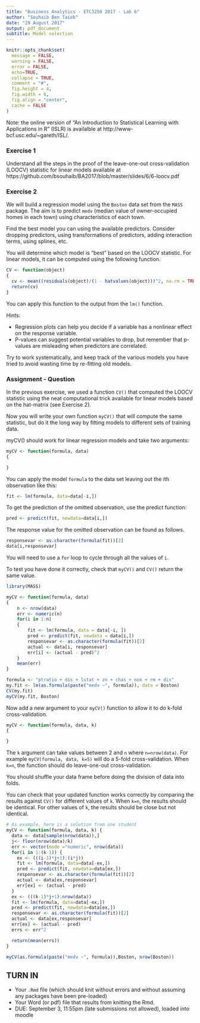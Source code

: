 ```yaml
---
title: "Business Analytics - ETC3250 2017 - Lab 6"
author: "Souhaib Ben Taieb"
date: "29 August 2017"
output: pdf_document
subtitle: Model selection
---
```


```r
knitr::opts_chunk$set(
  message = FALSE,
  warning = FALSE,
  error = FALSE, 
  echo=TRUE,
  collapse = TRUE,
  comment = "#",
  fig.height = 4,
  fig.width = 8,
  fig.align = "center",
  cache = FALSE
)
```

Note: the online version of "An Introduction to Statistical Learning with Applications in R" (ISLR) is availalble at http://www-bcf.usc.edu/~gareth/ISL/.

### Exercise 1

Understand all the steps in the proof of the leave-one-out cross-validation (LOOCV) statistic for linear models available at https://github.com/bsouhaib/BA2017/blob/master/slides/6/6-loocv.pdf

### Exercise 2

We will build a regression model using the `Boston` data set from the `MASS` package. The aim is to predict `medv` (median value of owner-occupied homes in each town) using characteristics of each town.

Find the best model you can using the available predictors. Consider dropping predictors, using transformations of predictors, adding interaction terms, using splines, etc.

You will determine which model is "best" based on the LOOCV statistic. For linear models, it can be computed using the following function.

```r
CV <- function(object)
{
  cv <- mean((residuals(object)/(1 - hatvalues(object)))^2, na.rm = TRUE)
  return(cv)
}
```

You can apply this function to the output from the `lm()` function.

Hints:

  * Regression plots can help you decide if a variable has a nonlinear effect on the response variable.
  * P-values can suggest potential variables to drop, but remember that p-values are misleading when predictors are correlated.

Try to work systematically, and keep track of the various models you have tried to avoid wasting time by re-fitting old models.


### Assignment - Question 

In the previous exercise, we used a function `CV()` that computed the LOOCV statistic using the neat computational trick available for linear models based on the hat-matrix (see Exercise 2).

Now you will write your own function `myCV()` that will compute the same statistic, but do it the long way by fitting models to different sets of training data.

myCV() should work for linear regression models and take two arguments:

```r
myCV <- function(formula, data)
{

}
```

You can apply the model `formula` to the data set leaving out the $i$th observation like this:
```r
fit <- lm(formula, data=data[-i,])
```

To get the prediction of the omitted observation, use the predict function:
```r
pred <- predict(fit, newdata=data[i,])
```

The response value for the omitted observation can be found as follows.
```r
responsevar <- as.character(formula(fit))[2]
data[i,responsevar]
```

You will need to use a `for` loop to cycle through all the values of `i`.

To test you have done it correctly, check that `myCV()` and `CV()` return the same value.


```r
library(MASS)

myCV <- function(formula, data)
{
	n <- nrow(data)
	err <- numeric(n)
	for(i in 1:n)
	{
		fit <- lm(formula, data = data[-i, ])
		pred <- predict(fit, newdata = data[i,])
		responsevar <- as.character(formula(fit))[2]
		actual <- data[i, responsevar]
		err[i] <- (actual - pred)^2
	}
	mean(err)
}

formula <- "ptratio + dis + lstat + zn + chas + nox + rm + dis"
my.fit <- lm(as.formula(paste("medv ~", formula)), data = Boston)
CV(my.fit)
myCV(my.fit, Boston)

```


Now add a new argument to your `myCV()` function to allow it to do k-fold cross-validation. 

```r
myCV <- function(formula, data, k)
{

}
```

The `k` argument can take values between 2 and `n` where `n=nrow(data)`. For example `myCV(formula, data, k=5)` will do a 5-fold cross-validation. When `k=n`, the function should do leave-one-out cross-validation. 

You should shuffle your data frame before doing the division of data into folds.

You can check that your updated function works correctly by comparing the results against `CV()` for different values of `k`. When `k=n`, the results should be identical. For other values of `k`, the results should be close but not identical.

```r
# As example, here is a solution from one student
myCV <- function(formula, data, k) {
  data <- data[sample(nrow(data)),]  
  j<- floor(nrow(data)/k)  
  err <- vector(mode ="numeric", nrow(data))
  for(i in 1:(k-1)) {
    ex <- (((i-1)*j+1):(i*j))  
    fit <- lm(formula, data=data[-ex,])
    pred <- predict(fit, newdata=data[ex,])
    responsevar <- as.character(formula(fit))[2]
    actual <- data[ex,responsevar]
    err[ex] <- (actual - pred) 
  }
  ex <- (((k-1)*j+1):nrow(data))  
  fit <- lm(formula, data=data[-ex,])
  pred <- predict(fit, newdata=data[ex,])
  responsevar <- as.character(formula(fit))[2]
  actual <- data[ex,responsevar]
  err[ex] <- (actual - pred)
  errs <- err^2

  return(mean(errs))
}

myCV(as.formula(paste("medv ~", formula)),Boston, nrow(Boston))

```

## TURN IN 

- Your `.Rmd` file (which should knit without errors and without assuming any packages have been pre-loaded)
- Your Word (or pdf) file that results from knitting the Rmd.
- DUE: September 3, 11:55pm (late submissions not allowed), loaded into moodle

